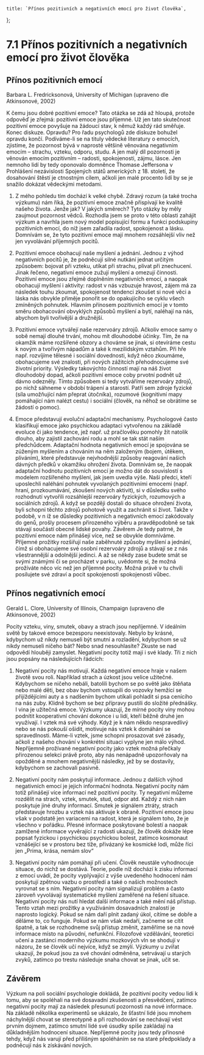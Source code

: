     title: `Přínos pozitivních a negativních emocí pro život člověka`,
};

# 7.1 Přínos pozitivních a negativních emocí pro život člověka

## Přínos pozitivních emocí

Barbara L. Fredricksonová, University of Michigan (upraveno dle Atkinsonové, 2002)

K čemu jsou dobré pozitivní emoce? Tato otázka se zdá až hloupá, protože odpověď je zřejmá: pozitivní emoce jsou příjemné. Už jen tato skutečnost pozitivní emoce povyšuje na žádoucí stav, k němuž každý rád směřuje. Konec diskuze. Opravdu? Pro řadu psychologů zde diskuze bohužel opravdu končí. Podíváme-li se na tituly vědecké literatury o emocích, zjistíme, že pozornost bývá v naprosté většině věnována negativním emocím – strachu, vzteku, odporu, studu. A jen malý díl pozornosti je věnován emocím pozitivním – radosti, spokojenosti, zájmu, lásce. Jen nemnoho lidí by tedy oponovalo domněnce Thomase Jeffersona v Prohlášení nezávislosti Spojených států amerických z 18. století, že dosahování štěstí je ctnostným cílem, ačkoli jen malé procento lidí by se je snažilo dokázat vědeckými metodami.

1. Z mého pohledu tím dochází k velké chybě. Zdravý rozum (a také trocha výzkumu) nám říká, že pozitivní emoce značně přispívají ke kvalitě našeho života. Jenže jak? V jakých směrech? Tyto otázky by měly zaujmout pozornost vědců. Rozhodla jsem se proto v této oblasti zahájit výzkum a navrhla jsem nový model popisující formu a funkci podskupiny pozitivních emocí, do níž jsem zařadila radost, spokojenost a lásku. Domnívám se, že tyto pozitivní emoce mají mnohem rozsáhlejší vliv než jen vyvolávání příjemných pocitů.

2. Pozitivní emoce obohacují naše myšlení a jednání. Jednou z výhod negativních pocitů je, že podněcují silné nutkání jednat určitým způsobem: bojovat při vzteku, utíkat při strachu, plivat při znechucení. Jinak řečeno, negativní emoce zužují myšlení a omezují činnosti. Pozitivní emoce jsou zřejmě doplněním negativních emocí, a naopak obohacují myšlení i aktivity: radost v nás vzbuzuje hravost, zájem má za následek touhu zkoumat, spokojenost tendenci zkoušet si nové věci a láska nás obvykle přiměje ponořit se do opakujícího se cyklu všech zmíněných pohnutek. Hlavním přínosem pozitivních emocí je v tomto směru obohacování obvyklých způsobů myšlení a bytí, naléhají na nás, abychom byli tvořivější a družnější.

3. Pozitivní emoce vytvářejí naše rezervoáry zdrojů. Ačkoliv emoce samy o sobě nemají dlouhé trvání, mohou mít dlouhodobé účinky. Tím, že na okamžik máme rozšířené obzory a chováme se jinak, si otevíráme cestu k novým a tvořivým nápadům a také k mezilidským vztahům. Při hře např. rozvíjíme tělesné i sociální dovednosti, když něco zkoumáme, obohacujeme své znalosti, při nových zážitcích přehodnocujeme své životní priority. Výsledky takovýchto činností mají na náš život dlouhodobý dopad, ačkoli pozitivní emoce coby prvotní podnět už dávno odezněly. Tímto způsobem si tedy vytváříme rezervoáry zdrojů, po nichž sáhneme v období trápení a starostí. Patří sem zdroje fyzické (síla umožňující nám přeprat útočníka), rozumové (kognitivní mapy pomáhající nám nalézt cestu) i sociální (člověk, na něhož se obrátíme se žádostí o pomoc).

4. Emoce představují evoluční adaptační mechanismy. Psychologové často klasifikují emoce jako psychickou adaptaci vytvořenou na základě evoluce či jako tendence, jež např. už pračlověku pomohly žít natolik dlouho, aby zajistil zachování rodu a mohl se tak stát naším předchůdcem. Adaptační hodnota negativních emocí je spojována se zúženým myšlením a chováním na něm založeným (bojem, útěkem, pliváním), které představuje nejvhodnější způsoby reagování našich dávných předků v okamžiku ohrožení života. Domnívám se, že naopak adaptační hodnotu pozitivních emocí je možno dát do souvislostí s modelem rozšířeného myšlení, jak jsem uvedla výše. Naši předci, kteří uposlechli naléhání pohnutek vyvolaných pozitivními emocemi (např. hraní, prozkoumávání, zkoušení nových aktivit), si v důsledku svého rozhodnutí vytvořili rozsáhlejší rezervoáry fyzických, rozumových a sociálních zdrojů. A když se později dostali do situace ohrožení života, byli schopni těchto zdrojů pohotově využít a zachránit si život. Takže v podobě, v n íž se důsledky pozitivních a negativních emocí zakódovaly do genů, prošly procesem přirozeného výběru a pravděpodobně se tak stávají součástí obecné lidské povahy. Závěrem Je tedy patrné, že pozitivní emoce nám přinášejí více, než se obvykle domníváme. Příjemné prožitky rozšiřují naše zaběhnuté způsoby myšlení a jednání, čímž si obohacujeme své osobní rezervoáry zdrojů a stávají se z nás všestrannější a odolnější jedinci. A až se někdy zase budete smát se svými známými či se procházet v parku, uvědomte si, že možná prožíváte něco víc než jen příjemné pocity. Možná právě v tu chvíli posilujete své zdraví a pocit spokojenosti spokojenosti vůbec.

## Přínos negativních emocí

Gerald L. Clore, University of Illinois, Champaign (upraveno dle Atkinsonové, 2002)

Pocity vzteku, viny, smutek, obavy a strach jsou nepříjemné. V ideálním světě by takové emoce bezesporu neexistovaly. Nebylo by krásné, kdybychom už nikdy nemuseli být smutní a rozladění, kdybychom se už nikdy nemuseli ničeho bát? Nebo snad nesouhlasíte? Zkuste se nad odpovědí hlouběji zamyslet. Negativní pocity totiž mají i své klady. Tři z nich jsou popsány na následujících řádcích:

1. Negativní pocity nás motivují. Každá negativní emoce hraje v našem životě svou roli. Například strach a úzkost jsou velice užitečné. Kdybychom se ničeho nebáli, batolili bychom se po světě jako štěňata nebo malé děti, bez obav bychom vstoupili do vozovky hemžící se přijíždějícími auty a s nadšením bychom utíkali pohladit si psa cenícího na nás zuby. Klidně bychom se bez přípravy pustili do složité přednášky. I vina je užitečná emoce. Výzkumy ukazují, že mírné pocity viny mohou podnítit kooperativní chování dokonce i u lidí, kteří běžně druhé jen využívají. I vztek má své výhody. Když je k nám někdo nespravedlivý nebo se nás pokouší ošidit, motivuje nás vztek k domáhání se spravedlnosti. Máme-li vztek, jsme schopni prosazovat své zásady, ačkoli z našeho chování v konkrétní situaci vyplyne jen málo výhod. Nepříjemně prožívané negativní pocity jako vztek možná přečkaly přirozenou selekci právě proto, aby nás nenápadně upozorňovaly na opožděné a mnohem negativnější následky, jež by se dostavily, kdybychom se zachovali pasivně.

2. Negativní pocity nám poskytují informace. Jednou z dalších výhod negativních emocí je jejich informační hodnota. Negativní pocity nám totiž přinášejí více informací než pozitivní pocity. Ty negativní můžeme rozdělit na strach, vztek, smutek, stud, odpor atd. Každý z nich nám poskytuje jiné druhy informací. Smutek je signálem ztráty, strach představuje hrozbu a vztek nás aktivuje k obraně. Pozitivní emoce jsou však v podstatě jen variacemi na radost, která je signálem toho, že je všechno v pořádku. Přesné informace poskytované bolestí a naopak zamlžené informace vyvěrající z radosti ukazují, že člověk dokáže lépe popsat fyzickou i psychickou psychickou bolest, zatímco kosmonaut vznášející se v prostoru bez tíže, přivázaný ke kosmické lodi, může říci jen „Prima, krása, nemám slov“

3. Negativní pocity nám pomáhají při učení. Člověk neustále vyhodnocuje situace, do nichž se dostává. Teorie, podle níž dochází k zisku informací z emocí uvádí, že pocity vyplývající z výše uvedeného hodnocení nám poskytují zpětnou vazbu o prostředí a také o našich možnostech vyrovnat se s ním. Negativní pocity nám signalizují problém a často zároveň vyvolávají systematické myšlení zaměřené na řešení situace. Negativní pocity nás nutí hledat další informace a také mění náš přístup. Tento vztah mezi prožitky a využíváním dosavadních znalostí je naprosto logický. Pokud se nám daří plnit zadaný úkol, cítíme se dobře a děláme to, co funguje. Pokud se nám však nedaří, začneme se cítit špatně, a tak se rozhodneme svůj přístup změnit, zaměříme se na nové informace místo na původní, nefunkční. Filozofové vzdělávání, teoretici učení a zastánci moderního výzkumu mozkových vln se shodují v názoru, že se člověk učí nejvíce, když se zmýlí. Výzkumy u zvířat ukazují, že pokud jsou za své chování odměněna, setrvávají u starých zvyků, zatímco po trestu následuje snaha chovat se jinak, učit se.

## Závěrem

Výzkum na poli sociální psychologie dokládá, že pozitivní pocity vedou lidi k tomu, aby se spoléhali na své dosavadní zkušenosti a přesvědčení, zatímco negativní pocity mají za následek přesunutí pozornosti na nové informace. Na základě několika experimentů se ukázalo, že šťastní lidé jsou mnohem náchylnější chovat se stereotypně a při rozhodování se nechávají vést prvním dojmem, zatímco smutní lidé své úsudky spíše zakládají na důkladnějším hodnocení situace. Nepříjemné pocity jsou tedy přínosné tehdy, když nás varují před přílišným spoléháním se na staré předpoklady a podněcují nás k získávání nových.